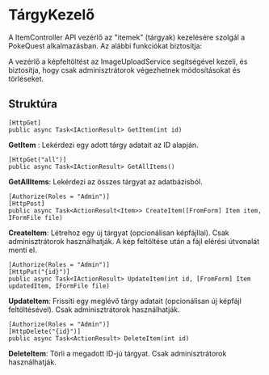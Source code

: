 # TárgyKezelő

A ItemController API vezérlő az "itemek" (tárgyak) kezelésére szolgál a PokeQuest alkalmazásban. Az alábbi funkciókat biztosítja:

A vezérlő a képfeltöltést az ImageUploadService segítségével kezeli, és biztosítja, hogy csak adminisztrátorok végezhetnek módosításokat és törléseket.

## Struktúra

```
[HttpGet]
public async Task<IActionResult> GetItem(int id)
```

**GetItem** : Lekérdezi egy adott tárgy adatait az ID alapján.

```
[HttpGet("all")]
public async Task<IActionResult> GetAllItems()
```

**GetAllItems**: Lekérdezi az összes tárgyat az adatbázisból.

```
[Authorize(Roles = "Admin")]
[HttpPost]
public async Task<ActionResult<Item>> CreateItem([FromForm] Item item, IFormFile file)
```

**CreateItem**: Létrehoz egy új tárgyat (opcionálisan képfájllal). Csak adminisztrátorok használhatják. A kép feltöltése után a fájl elérési útvonalát menti el.


```
[Authorize(Roles = "Admin")]
[HttpPut("{id}")]
public async Task<IActionResult> UpdateItem(int id, [FromForm] Item updatedItem, IFormFile file)
```

**UpdateItem**: Frissíti egy meglévő tárgy adatait (opcionálisan új képfájl feltöltésével). Csak adminisztrátorok használhatják.

```
[Authorize(Roles = "Admin")]
[HttpDelete("{id}")]
public async Task<ActionResult> DeleteItem(int id)
```

**DeleteItem**: Törli a megadott ID-jú tárgyat. Csak adminisztrátorok használhatják.
